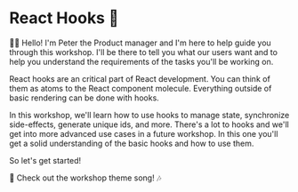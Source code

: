 # React Hooks 🎣

<EpicVideo url="https://www.epicreact.dev/workshops/react-hooks/react-hooks-intro" />

👨‍💼 Hello! I'm Peter the Product manager and I'm here to help guide you through
this workshop. I'll be there to tell you what our users want and to help you
understand the requirements of the tasks you'll be working on.

React hooks are an critical part of React development. You can think of them as
atoms to the React component molecule. Everything outside of basic rendering
can be done with hooks.

In this workshop, we'll learn how to use hooks to manage state, synchronize
side-effects, generate unique ids, and more. There's a lot to hooks and we'll
get into more advanced use cases in a future workshop. In this one you'll get
a solid understanding of the basic hooks and how to use them.

So let's get started!

🎵 Check out the workshop theme song! 🎶

<VideoEmbed
	title="Epic React: React Hooks Theme Song"
	url="https://www.youtube.com/embed/eudT0eigDA0"
/>
